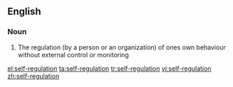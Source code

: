 ==English==

===Noun===
{{en-noun|sg=[[self]]-[[regulation]]|-}}

# The regulation (by a person or an organization) of ones own behaviour without external control or monitoring

[[el:self-regulation]]
[[ta:self-regulation]]
[[tr:self-regulation]]
[[vi:self-regulation]]
[[zh:self-regulation]]
